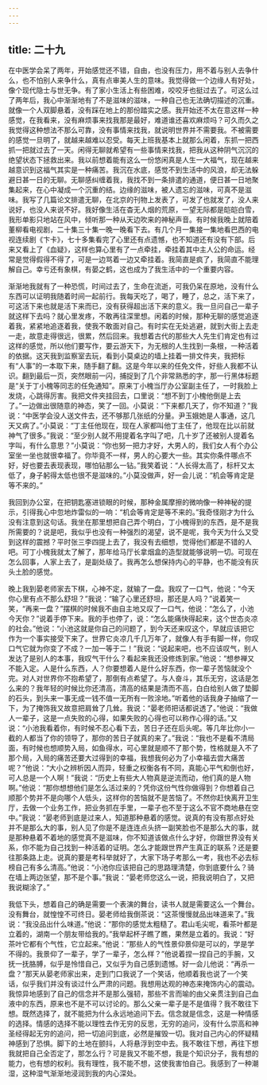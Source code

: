```yaml
---
---
---
```

title: 二十九
---



在中医学会呆了两年，开始感觉还不错，自由，也没有压力，用不着与别人去争什么，也不怕别人来争什么，真有点审美人生的意味。我觉得做一个边缘人有好处，像个现代隐士与世无争。有了家小生活上有些困难，咬咬牙也挺过去了。可这么过了两年后，我心中渐渐地有了不是滋味的滋味，一种自己也无法确切描述的沉重。就像一个人双脚悬着，没有踩在地上的那份踏实之感。我开始还不太在意这样一种感觉，在我看来，没有麻烦事来找我那是最好，难道谁还喜欢麻烦吗？可久而久之我觉得这种想法不那么可靠，没有事情来找我，就说明世界并不需要我。不被需要的感觉一旦明了，就越来越难以忍受。每天上班我基本上就那么闲着，东抓一把西抓一把就过去了一天。闲得无聊就希望有一些事情来找我，把我从这种阴气沉沉的绝望状态下拯救出来。我以前想着能有这么一份悠闲真是人生一大福气，现在越来越意识到这福气其实是一种痛苦。我沉在水底，感觉不到生活中的风浪，却无法躲避日甚一日的无聊。无聊感纠缠着我，我找不到一条排遣的通道，便日甚一日地聚集起来，在心中凝成一个沉重的结。边缘的滋味，被人遗忘的滋味，可真不是滋味。我写了几篇论文排遣无聊，在北京的刊物上发表了，可发了也就发了，没人来说好，也没人来说不好。我好像生活在杳无人烟的荒原，一望无际都是皑皑白雪，我形单影只地站在风中，倾听那一种从天边吹来的神秘声音。有时候我晚上就陪着董柳看电视剧，二十集三十集一晚一晚看下去。有几个月一集接一集地看巴西的电视连续剧《卞卡》，七十多集看完了心里还有点遗憾，也不知道还有没有下部。后来又看上了《血疑》，这样也算心里有了一点牵挂，牵挂着其中主人公的命运。经常是觉得假得不得了，可是一边骂着一边又牵挂着。我简直是疯了，我简直不能理解自己。幸亏还有象棋，有晏之鹤，这也成为了我生活中的一个重要内容。

渐渐地我就有了一种恐慌，时间过去了，生命在流逝，可我仍呆在原地，没有什么东西可以证明我随着时间一起前行。我每天吃了，喝了，睡了，总之，活下来了，可这活下来也就是活下来而已，没有获得超出活下来的意义。我一旦问自己一辈子就这样下去吗？就心里发疼，不敢再往深里想。闲着的时候，那种无聊的感觉追逐着我，紧紧地追逐着我，使我不敢面对自己。有时实在无处逃避，就到大街上去走一走，故意走得很远，很累，然后回来。我想着古代的那些大人先生们肯定也有过这样的感觉，所以他们要写作，要云游天下，为无根的人生找到一条根，一种活着的依据。这天我到监察室去玩，看到小莫桌边的墙上挂着一排文件夹，我把标有“人事”的一本取下来，随手翻了翻。这是今年以来的任免文件，好些人我都不认识。翻到最后一页，突然眼前一闪，捕捉到了几个非常熟悉的字，那一行黑体标题是“关于丁小槐等同志的任免通知”。原来丁小槐当厅办公室副主任了，一时我脸上发烧，心跳得厉害。我把文件夹挂回去，口里说：“想不到丁小槐他倒是上去了。”一边做出很随意的神态，笑了一回。小莫说：“下来都几天了，你不知道？”我说：“中医学会没人送文件去，还不够那几张纸的分量。尹玉娥她是人事通，这几天又病了。”小莫说：“丁主任他现在，现在人家都叫他丁主任了，他现在比以前就神气了很多。”我说：“至少别人就不用提着名字叫了吧，几十岁了还被别人提着名字叫，有什么意思？”小莫说：“你也努一把力才好，大男人的，我们女人有个办公室坐一坐也就很幸福了。你毕竟不一样，男人的心要大一些。其实你条件哪点不好，好也要去表现表现，哪怕钻那么一钻。”我笑着说：“人长得太高了，标杆又太低了，身子躬得太低也很不是滋味的。”小莫没做声，好一会儿说：“机会等肯定是等不来的。”

我回到办公室，在把钥匙塞进锁眼的时候，那种金属摩擦的微响像一种神秘的提示，引得我心中忽地炸雷似的一响：“机会等肯定是等不来的。”我奇怪刚才为什么没有注意到这句话。我坐在那里想把自己弄个明白，丁小槐得到的东西，是不是我所需要的？说是吧，我似乎也没有一种强烈的渴望，说不是呢，我今天为什么又受到这样的震撼？平时张三李四提上去了，我没有去细想，觉得他们都是不错的人吧。可丁小槐我就太了解了，那年给马厅长拿烟盒的造型就能够说明一切。可现在怎么回事，人家上去了，是副处级了。我再怎么想保持内心的平静，也不能没有灰头土脸的感觉。

晚上我到晏老师家去下棋，心神不定，就输了一盘。我叹了一口气，他说：“今天你心里有点不那么舒坦？”我说：“输了心里还舒坦，那还是人吗？”说着笑一笑，“再来一盘？”摆棋的时候我不由自主地又叹了一口气，他说：“怎么了，小池今天你？”说着手停下来。我的手也停了，说：“怎么能痛快得起来，这个世态炎凉的社会。”他说：“小池这就是你自己的问题了，到今天还来叹这个，早就应该把它作为一个事实接受下来了。世界它炎凉几千几万年了，就像人有手有脚一样，你叹口气它就为你变了不成？一加一等于二！”我说：“说起来吧，也不应该叹气，别人发达了是别人的本事，我叹气干什么？看起来我还没修炼到家。”他说：“想参禅又不能入定。人是什么东西，人？你要想着人是什么好东西，你一辈子苦恼就没个完。对人对世界你不抱希望了，那倒有点希望了。与人奋斗，其乐无穷，这话是怎么来的？我年轻的时候比你还清高，清高的结果是清而不高，白白给别人做了垫脚的石头，到头来一事无成一钱不值一无所有一败涂地。”听着他的话我身子抽缩了一下，为了掩饰我又故意把肩耸了几耸。我说：“晏老师把话都说透了。”他说：“我做人一辈子，这是一点失败的心得，如果失败的心得也可以称作心得的话。”又说：“小池我看着你，有时候不忍心看下去，苦日子还在后头呢。等几年比你小一截的人都当了你的领导了，那你的苦日子就真的来了。”我说：“我也不是看不清局面，有时候也想顺势入局，如鱼得水，可心里就是顺不了那个势，性格就是入不了那个局，入局的痛苦还要大过得到的幸福，我想我何必为了小幸福去尝大痛苦呢？”他说：“大小之辨析因人而异，轻重之权衡各有不同，真能心平气和倒也好，可人总是一个人啊！”我说：“历史上有些大人物真是逆流而动，他们真的是人物啊。”他说：“那你想想他们是怎么活过来的？凭你这份气性你做得到？你想着自己顺那个势并不是向哪个人低头，这样你的苦恼就不是苦恼了。不然你赶快离开卫生厅，去做一个业务工作，把业务抓在手里，一辈子也不至于这么不官不商地悬在空中。”我说：“晏老师到底是过来人，知道那种悬着的感觉。说真的有没有那点好处并不是那么大的事，别人见了你是不是连连点头挤一副笑脸也不是那么大的事，就是那种悬着不着地的感觉真不是滋味，你不知道该做点什么才好，你跟世界没有关系，你不能为自己找到一种活着的证明。怎么才能跟世界产生真正的联系？还是要往那条路上走。说真的要是考科举就好了，大家下场子考那么一考，我也不必去标榜自己有多么清高。”他说：“小池你应该把自己的思路理清楚，你到底要什么？骑在墙上两边张望，那不是个事。”我说：“晏老师您这么一说，把我说明白了，又把我说糊涂了。”

我低下头，想着自己的确是需要一个表演的舞台，读书人就是需要这么一个舞台。没有舞台，就惶惶不可终日。晏老师给我倒茶说：“这茶慢慢就品出味道来了。”我说：“我没品出什么味道。”他说：“那你的感觉太粗糙了。君山毛尖呢，看茶叶都是立着的，湖南一个朋友带给我的。”我举起杯子瞧了瞧，果然是立着的。我说：“好茶叶它都有个气性，它立起来。”他说：“那些人的气性景仰景仰是可以的，学是学不得的。我景仰了一辈子，学了一辈子，怎么样？”他说着捏一捏自己的手腕，又抚一抚胳膊，似乎是怜惜自己，又似乎为自己感到遗憾。好一会儿他说：“再杀一盘？”那天从晏老师家出来，走到门口我说了一个笑话，他顺着我也说了一个笑话，似乎我们并没有谈过什么严肃的问题。我想用达观的神态来掩饰内心的震动。我惊异地感到了自己的信念并不是那么强韧，那些不言而喻的由父亲贯注到自己血液中的东西，原来也不是不可以讨论的。那么父亲一辈子是不是值得？我不敢往下想。既然选择了，就不能把为什么永远地追问下去。信念就是信念，这是一种情感的选择。情感的选择不能以理性去作无穷的反思，无穷的追问，没有什么崇高和神圣经得起无穷的追问，把一切追问到底，必然是摧毁一切。我对自己内心的怀疑精神感到了恐惧。脚下的土地在颤抖，人将悬浮到空中去。我不敢往下想，再往下想我就把自己全否定了，那怎么行？可是我又不能不想，我是个知识分子，我有想的能力，也有想的权利。我有理性，我不能不想，这使我害怕自己。我感到了一种潮湿，这种湿气渐渐地浸润到我的内心深处。